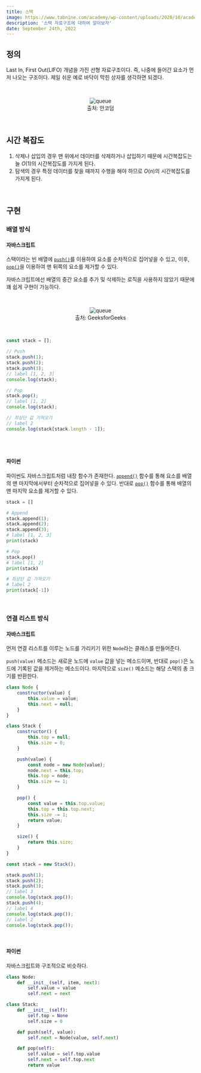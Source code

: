 ```yaml
---
title: 스택
image: https://www.tabnine.com/academy/wp-content/uploads/2020/10/academy_1.png
description: '스택 자료구조에 대하여 알아보자'
date: September 24th, 2022
---
```



## 정의

Last In, First Out(LIFO) 개념을 가진 선형 자료구조이다. 즉, 나중에 들어간 요소가 먼저 나오는 구조이다.
제일 쉬운 예로 바닥이 막힌 상자를 생각하면 되겠다.

<br/>

<center>
    <figure>
        <img src="http://cfs3.tistory.com/upload_control/download.blog?fhandle=YmxvZzEyNDIxQGZzMy50aXN0b3J5LmNvbTovYXR0YWNoLzAvOS5wbmc%3D" alt="queue" />
        <figcaption>출처: 안코덤</figcaption>
    </figure>
</center>

<br/>

## 시간 복잡도

1. 삭제나 삽입의 경우 맨 위에서 데이터를 삭제하거나 삽입하기 때문에 시간복잡도는 늘 $O(1)$의 시간복잡도를 가지게 된다.
2. 탐색의 경우 특정 데이터를 찾을 때까지 수행을 해야 하므로 $O(n)$의 시간복잡도를 가지게 된다.

<br/>

## 구현

### 배열 방식

#### 자바스크립트

스택이라는 빈 배열에 <a href="https://developer.mozilla.org/en-US/docs/Web/JavaScript/Reference/Global_Objects/Array/push" target="_blank"><code>push()</code></a>를 이용하여 요소를 순차적으로 집어넣을 수 있고,
이후, <a href="https://developer.mozilla.org/en-US/docs/Web/JavaScript/Reference/Global_Objects/Array/pop" target="_blank"><code>pop()</code></a>을 이용하여 맨 뒤쪽의 요소를 제거할 수 있다.

자바스크립트에선 배열의 중간 요소를 추가 및 삭제하는 로직을 사용하지 않았기 때문에 꽤 쉽게 구현이 가능하다.

<br/>

<center>
    <figure>
        <img src="https://media.geeksforgeeks.org/wp-content/uploads/growable-stack.png" alt="queue" />
        <figcaption>출처: GeeksforGeeks</figcaption>
    </figure>
</center>

<br/>

```js
const stack = [];

// Push
stack.push(1);
stack.push(2);
stack.push(3);
// label [1, 2, 3]
console.log(stack);

// Pop
stack.pop();
// label [1, 2]
console.log(stack);

// 최상단 값 가져오기
// label 2
console.log(stack[stack.length - 1]);
```

<br/>
<br/>

#### 파이썬

파이썬도 자바스크립트처럼 내장 함수가 존재한다. <a href="https://docs.python.org/3/library/array.html?highlight=append#array.array.append" target="_blank"><code>append()</code></a> 함수를 통해 요소를 배열의 맨 마지막에서부터
순차적으로 집어넣을 수 있다. 반대로 <a href="https://docs.python.org/3/library/array.html?highlight=pop#array.array.pop" target="_blank"><code>pop()</code></a> 함수를 통해 배열의 맨 마지막 요소를 제거할 수 있다.

```py
stack = []

# Append
stack.append(1);
stack.append(2);
stack.append(3);
# label [1, 2, 3]
print(stack)

# Pop
stack.pop()
# label [1, 2]
print(stack)

# 최상단 값 가져오기
# label 2
print(stack[-1])
```

<br/>

### 연결 리스트 방식

#### 자바스크립트

먼저 연결 리스트를 이루는 노드를 가리키기 위한 `Node`라는 클래스를 만들어준다.

`push(value)` 메소드는 새로운 노드에 `value` 값을 넣는 메소드이며, 반대로 `pop()`은 노드에 기록된 값을 제거하는 메소드이다. 마지막으로 `size()` 메소드는 해당 스택의 총 크기를 반환한다.

```js
class Node {
    constructor(value) {
        this.value = value;
        this.next = null;
    }
}

class Stack {
    constructor() {
        this.top = null;
        this.size = 0;
    }

    push(value) {
        const node = new Node(value);
        node.next = this.top;
        this.top = node;
        this.size += 1;
    }

    pop() {
        const value = this.top.value;
        this.top = this.top.next;
        this.size -= 1;
        return value;
    }

    size() {
        return this.size;
    }
}

const stack = new Stack();

stack.push(1);
stack.push(2);
stack.push(3);
// label 3
console.log(stack.pop());
stack.push(4);
// label 4
console.log(stack.pop());
// label 2
console.log(stack.pop());
```

<br/>

#### 파이썬

자바스크립트와 구조적으로 비슷하다.

```py
class Node:
    def __init__(self, item, next):
        self.value = value
        self.next = next

class Stack:
    def __init__(self):
        self.top = None
        self.size = 0

    def push(self, value):
        self.next = Node(value, self.next)

    def pop(self):
        self.value = self.top.value
        self.next = self.top.next
        return value
```

